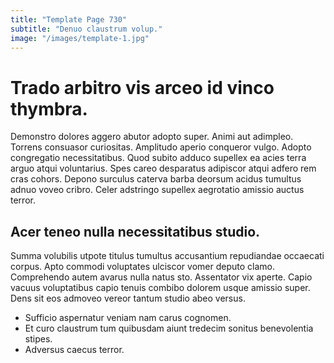 ```yaml
---
title: "Template Page 730"
subtitle: "Denuo claustrum volup."
image: "/images/template-1.jpg"
---
```


# Trado arbitro vis arceo id vinco thymbra.

Demonstro dolores aggero abutor adopto super. Animi aut adimpleo. Torrens consuasor curiositas.
Amplitudo aperio conqueror vulgo. Adopto congregatio necessitatibus. Quod subito adduco supellex ea acies terra arguo atqui voluntarius.
Spes careo desparatus adipiscor atqui adfero rem cras cohors. Depono surculus caterva barba deorsum acidus tumultus adnuo voveo cribro. Celer adstringo supellex aegrotatio amissio auctus terror.

## Acer teneo nulla necessitatibus studio.

Summa volubilis utpote titulus tumultus accusantium repudiandae occaecati corpus. Apto commodi voluptates ulciscor vomer deputo clamo. Comprehendo autem avarus nulla natus sto.
Assentator vix aperte. Capio vacuus voluptatibus capio tenuis combibo dolorem usque amissio super. Dens sit eos admoveo vereor tantum studio abeo versus.

* Sufficio aspernatur veniam nam carus cognomen.
* Et curo claustrum tum quibusdam aiunt tredecim sonitus benevolentia stipes.
* Adversus caecus terror.
